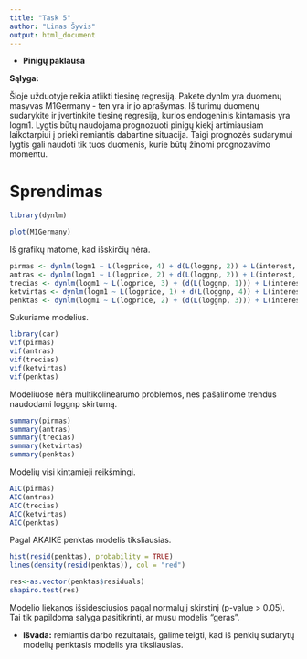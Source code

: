 ```yaml
---
title: "Task 5"
author: "Linas Šyvis"
output: html_document
---
```


* **Pinigų paklausa**

**Sąlyga:**

Šioje užduotyje reikia atlikti tiesinę regresiją. Pakete dynlm yra duomenų masyvas M1Germany - ten yra ir jo aprašymas. Iš turimų duomenų sudarykite ir įvertinkite tiesinę regresiją, kurios endogeninis kintamasis yra logm1. Lygtis būtų naudojama prognozuoti pinigų kiekį artimiausiam laikotarpiui į prieki remiantis dabartine situacija. Taigi prognozės sudarymui lygtis gali naudoti tik tuos duomenis, kurie būtų žinomi prognozavimo momentu.

Sprendimas
====================================



```r
library(dynlm)
```

```r
plot(M1Germany)
```
  
Iš grafikų matome, kad išskirčių nėra.

```r
pirmas <- dynlm(logm1 ~ L(logprice, 4) + d(L(loggnp, 2)) + L(interest, 2), data = M1Germany, start = c(1960, 1), end = c(1996, 3))
antras <- dynlm(logm1 ~ L(logprice, 2) + d(L(loggnp, 2)) + L(interest, 3), data = M1Germany, start = c(1960, 1), end = c(1996, 3))
trecias <- dynlm(logm1 ~ L(logprice, 3) + (d(L(loggnp, 1))) + L(interest, 2), data = M1Germany, start = c(1960, 1), end = c(1996, 3))
ketvirtas <- dynlm(logm1 ~ L(logprice, 1) + d(L(loggnp, 4)) + L(interest, 2), data = M1Germany, start = c(1960, 1), end = c(1996, 3))
penktas <- dynlm(logm1 ~ L(logprice, 2) + (d(L(loggnp, 3))) + L(interest, 4), data = M1Germany, start = c(1960, 1), end = c(1996, 3))

```
Sukuriame modelius.

```r
library(car)
vif(pirmas)
vif(antras)
vif(trecias)
vif(ketvirtas)
vif(penktas)
```
Modeliuose nėra multikolinearumo problemos, nes pašalinome trendus naudodami loggnp skirtumą.


```r
summary(pirmas)
summary(antras)
summary(trecias)
summary(ketvirtas)
summary(penktas)
```
Modelių visi kintamieji reikšmingi.

```r
AIC(pirmas)
AIC(antras)
AIC(trecias)
AIC(ketvirtas)
AIC(penktas)
```
Pagal AKAIKE penktas modelis tiksliausias.

```r
hist(resid(penktas), probability = TRUE)
lines(density(resid(penktas)), col = "red")

res<-as.vector(penktas$residuals)
shapiro.test(res)
```
Modelio liekanos išsidesciusios pagal normalųjį skirstinį (p-value > 0.05). Tai tik papildoma salyga pasitikrinti, ar musu modelis "geras".

* **Išvada:** remiantis darbo rezultatais, galime teigti, kad iš penkių sudarytų modelių penktasis modelis yra tiksliausias.
